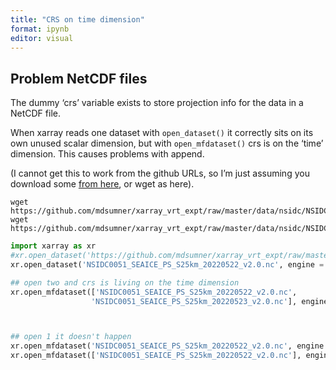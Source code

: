 ```yaml
---
title: "CRS on time dimension"
format: ipynb
editor: visual
---
```


##  Problem NetCDF files 

The dummy 'crs' variable exists to store projection info for the data in a NetCDF file. 

When xarray reads one dataset with `open_dataset()` it correctly sits on its own unused scalar dimension, but
with `open_mfdataset()` crs is on the 'time' dimension. This causes problems with append. 


(I cannot get this to work from the github URLs, so I'm just assuming you download some [from here](https://github.com/mdsumner/xarray_vrt_expt/tree/master/data/nsidc), or wget as here). 


```
wget https://github.com/mdsumner/xarray_vrt_expt/raw/master/data/nsidc/NSIDC0051_SEAICE_PS_S25km_20220522_v2.0.nc
wget https://github.com/mdsumner/xarray_vrt_expt/raw/master/data/nsidc/NSIDC0051_SEAICE_PS_S25km_20220523_v2.0.nc

```

```python
import xarray as xr 
#xr.open_dataset('https://github.com/mdsumner/xarray_vrt_expt/raw/master/data/nsidc/NSIDC0051_SEAICE_PS_S25km_20220522_v2.0.nc#mode=bytes')
xr.open_dataset('NSIDC0051_SEAICE_PS_S25km_20220522_v2.0.nc', engine = 'netcdf4')

## open two and crs is living on the time dimension
xr.open_mfdataset(['NSIDC0051_SEAICE_PS_S25km_20220522_v2.0.nc', 
                  'NSIDC0051_SEAICE_PS_S25km_20220523_v2.0.nc'], engine = 'netcdf4')



## open 1 it doesn't happen
xr.open_mfdataset('NSIDC0051_SEAICE_PS_S25km_20220522_v2.0.nc', engine = 'netcdf4')
xr.open_mfdataset(['NSIDC0051_SEAICE_PS_S25km_20220522_v2.0.nc'], engine = 'netcdf4')

```



